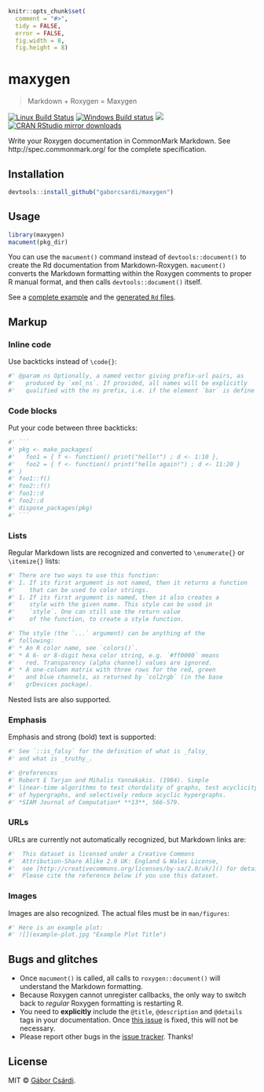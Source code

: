 
```r
knitr::opts_chunk$set(
  comment = "#>",
  tidy = FALSE,
  error = FALSE,
  fig.width = 8,
  fig.height = 8)
```

# maxygen

> Markdown + Roxygen = Maxygen

[![Linux Build Status](https://travis-ci.org/gaborcsardi/maxygen.svg?branch=master)](https://travis-ci.org/gaborcsardi/maxygen)
[![Windows Build status](https://ci.appveyor.com/api/projects/status/github/gaborcsardi/maxygen?svg=true)](https://ci.appveyor.com/project/gaborcsardi/maxygen)
[![](http://www.r-pkg.org/badges/version/maxygen)](http://www.r-pkg.org/pkg/maxygen)
[![CRAN RStudio mirror downloads](http://cranlogs.r-pkg.org/badges/maxygen)](http://www.r-pkg.org/pkg/maxygen)


Write your Roxygen documentation in CommonMark Markdown. See
http://spec.commonmark.org/ for the complete specification.

## Installation

```r
devtools::install_github("gaborcsardi/maxygen")
```

## Usage

```r
library(maxygen)
macument(pkg_dir)
```

You can use the `macument()` command instead of `devtools::document()` to
create the Rd documentation from Markdown-Roxygen. `macument()` converts
the Markdown formatting within the Roxygen comments to proper R manual
format, and then calls `devtools::document()` itself.

See a [complete example](inst/example/R/example.R) and the
[generated `Rd` files](inst/example/man).

## Markup

### Inline code

Use backticks instead of `\code{}`:

```r
#' @param ns Optionally, a named vector giving prefix-url pairs, as
#'   produced by `xml_ns`. If provided, all names will be explicitly
#'   qualified with the ns prefix, i.e. if the element `bar` is define ...
```

### Code blocks

Put your code between three backticks:

```r
#' ```
#' pkg <- make_packages(
#'   foo1 = { f <- function() print("hello!") ; d <- 1:10 },
#'   foo2 = { f <- function() print("hello again!") ; d <- 11:20 }
#' )
#' foo1::f()
#' foo2::f()
#' foo1::d
#' foo2::d
#' dispose_packages(pkg)
#' ```
```

### Lists

Regular Markdown lists are recognized and converted to
`\enumerate{}` or `\itemize{}` lists:

```r
#' There are two ways to use this function:
#' 1. If its first argument is not named, then it returns a function
#'    that can be used to color strings.
#' 1. If its first argument is named, then it also creates a
#'    style with the given name. This style can be used in
#'    `style`. One can still use the return value
#'    of the function, to create a style function.
```

```r
#' The style (the `...` argument) can be anything of the
#' following:
#' * An R color name, see `colors()`.
#' * A 6- or 8-digit hexa color string, e.g. `#ff0000` means
#'   red. Transparency (alpha channel) values are ignored.
#' * A one-column matrix with three rows for the red, green
#'   and blue channels, as returned by `col2rgb` (in the base
#'   grDevices package).
```

Nested lists are also supported.

### Emphasis

Emphasis and strong (bold) text is supported:

```r
#' See `::is_falsy` for the definition of what is _falsy_
#' and what is _truthy_.
```

```r
#' @references
#' Robert E Tarjan and Mihalis Yannakakis. (1984). Simple
#' linear-time algorithms to test chordality of graphs, test acyclicity
#' of hypergraphs, and selectively reduce acyclic hypergraphs.
#' *SIAM Journal of Computation* **13**, 566-579.
```

### URLs

URLs are currently not automatically recognized, but Markdown
links are:

```r
#'  This dataset is licensed under a Creative Commons
#'  Attribution-Share Alike 2.0 UK: England & Wales License,
#'  see [http://creativecommons.org/licenses/by-sa/2.0/uk/]() for details.
#'  Please cite the reference below if you use this dataset.
```

### Images

Images are also recognized. The actual files must be in `man/figures`:

```r
#' Here is an example plot:
#' ![](example-plot.jpg "Example Plot Title")
```

## Bugs and glitches

* Once `macument()` is called, all calls to `roxygen::document()`
  will understand the Markdown formatting.
* Because Roxygen cannot unregister callbacks, the only way to switch back
  to _regular_ Roxygen formatting is restarting R.
* You need to **explicitly** include the `@title`, `@description` and
  `@details` tags in your documentation. Once
  [this issue](https://github.com/klutometis/roxygen/issues/364) is
  fixed, this will not be necessary.
* Please report other bugs in the
  [issue tracker](https://github.com/gaborcsardi/maxygen/issues).
  Thanks!

## License

MIT © [Gábor Csárdi](https://github.com/gaborcsardi).
